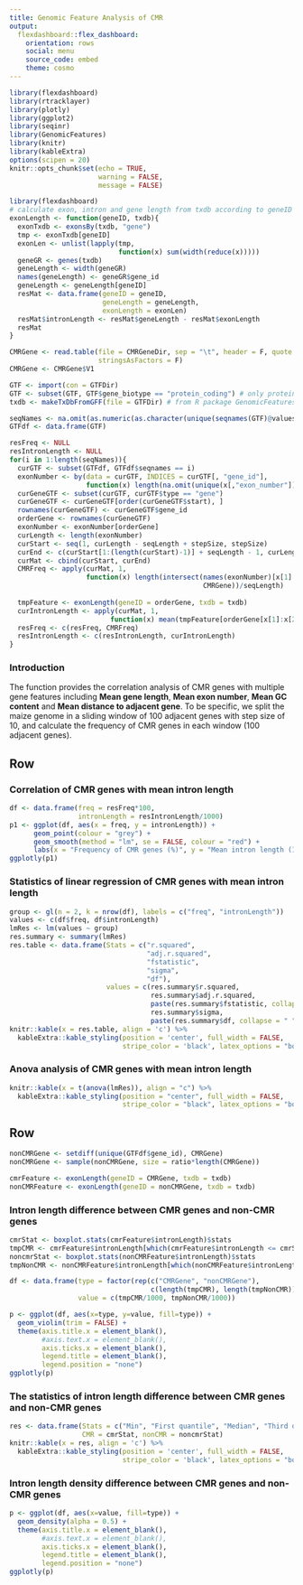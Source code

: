 ```yaml
---
title: Genomic Feature Analysis of CMR
output: 
  flexdashboard::flex_dashboard:
    orientation: rows
    social: menu
    source_code: embed
    theme: cosmo
---
```


```r
library(flexdashboard)
library(rtracklayer)
library(plotly)
library(ggplot2)
library(seqinr)
library(GenomicFeatures)
library(knitr)
library(kableExtra)
options(scipen = 20)
knitr::opts_chunk$set(echo = TRUE,
                      warning = FALSE,
                      message = FALSE)
```


```r
library(flexdashboard)
# calculate exon, intron and gene length from txdb according to geneID
exonLength <- function(geneID, txdb){
  exonTxdb <- exonsBy(txdb, "gene")
  tmp <- exonTxdb[geneID]
  exonLen <- unlist(lapply(tmp,
                           function(x) sum(width(reduce(x)))))
  geneGR <- genes(txdb)
  geneLength <- width(geneGR)
  names(geneLength) <- geneGR$gene_id
  geneLength <- geneLength[geneID]
  resMat <- data.frame(geneID = geneID,
                       geneLength = geneLength,
                       exonLength = exonLen)
  resMat$intronLength <- resMat$geneLength - resMat$exonLength
  resMat
}

CMRGene <- read.table(file = CMRGeneDir, sep = "\t", header = F, quote = '',
                      stringsAsFactors = F)
CMRGene <- CMRGene$V1

GTF <- import(con = GTFDir)
GTF <- subset(GTF, GTF$gene_biotype == "protein_coding") # only protein coding gene are used for downstream analysis
txdb <- makeTxDbFromGFF(file = GTFDir) # from R package GenomicFeatures

seqNames <- na.omit(as.numeric(as.character(unique(seqnames(GTF)@values))))
GTFdf <- data.frame(GTF)

resFreq <- NULL
resIntronLength <- NULL
for(i in 1:length(seqNames)){
  curGTF <- subset(GTFdf, GTFdf$seqnames == i)
  exonNumber <- by(data = curGTF, INDICES = curGTF[, "gene_id"],
                   function(x) length(na.omit(unique(x[,"exon_number"]))))
  curGeneGTF <- subset(curGTF, curGTF$type == "gene")
  curGeneGTF <- curGeneGTF[order(curGeneGTF$start), ]
  rownames(curGeneGTF) <- curGeneGTF$gene_id
  orderGene <- rownames(curGeneGTF)
  exonNumber <- exonNumber[orderGene]
  curLength <- length(exonNumber)
  curStart <- seq(1, curLength - seqLength + stepSize, stepSize)
  curEnd <- c(curStart[1:(length(curStart)-1)] + seqLength - 1, curLength)
  curMat <- cbind(curStart, curEnd)
  CMRFreq <- apply(curMat, 1,
                   function(x) length(intersect(names(exonNumber)[x[1]:x[2]],
                                                CMRGene))/seqLength)
  
  tmpFeature <- exonLength(geneID = orderGene, txdb = txdb)
  curIntronLength <- apply(curMat, 1,
                         function(x) mean(tmpFeature[orderGene[x[1]:x[2]],"intronLength"]))
  resFreq <- c(resFreq, CMRFreq)
  resIntronLength <- c(resIntronLength, curIntronLength)
}
```



### Introduction
The function provides the correlation analysis of CMR genes with multiple gene features including **Mean gene length**, **Mean exon number**, **Mean GC content** and **Mean distance to adjacent gene**. To be specific, we split the maize genome in a sliding window of 100 adjacent genes with step size of 10, and calculate the frequency of CMR genes in each window (100 adjacent genes).


Row {data-height=250}
---------------------------------------------------------------

### Correlation of CMR genes with mean intron length

```r
df <- data.frame(freq = resFreq*100, 
                 intronLength = resIntronLength/1000)
p1 <- ggplot(df, aes(x = freq, y = intronLength)) + 
      geom_point(colour = "grey") + 
      geom_smooth(method = "lm", se = FALSE, colour = "red") + 
      labs(x = "Frequency of CMR genes (%)", y = "Mean intron length (1000 bp)")
ggplotly(p1)
```


### Statistics of linear regression of CMR genes with mean intron length

```r
group <- gl(n = 2, k = nrow(df), labels = c("freq", "intronLength"))
values <- c(df$freq, df$intronLength)
lmRes <- lm(values ~ group)
res.summary <- summary(lmRes)
res.table <- data.frame(Stats = c("r.squared",
                                  "adj.r.squared",
                                  "fstatistic",
                                  "sigma",
                                  "df"),
                        values = c(res.summary$r.squared,
                                   res.summary$adj.r.squared,
                                   paste(res.summary$fstatistic, collapse = " "),
                                   res.summary$sigma,
                                   paste(res.summary$df, collapse = " ")))
knitr::kable(x = res.table, align = 'c') %>%  
  kableExtra::kable_styling(position = 'center', full_width = FALSE, 
                            stripe_color = 'black', latex_options = "bordered")
```


### Anova analysis of CMR genes with mean intron length

```r
knitr::kable(x = t(anova(lmRes)), align = "c") %>%
  kableExtra::kable_styling(position = "center", full_width = FALSE,
                            stripe_color = "black", latex_options = "bordered")
```



Row {data-height=250}
---------------------------------------------------------------

```r
nonCMRGene <- setdiff(unique(GTFdf$gene_id), CMRGene)
nonCMRGene <- sample(nonCMRGene, size = ratio*length(CMRGene))

cmrFeature <- exonLength(geneID = CMRGene, txdb = txdb)
nonCMRFeature <- exonLength(geneID = nonCMRGene, txdb = txdb)
```

### Intron length difference between CMR genes and non-CMR genes
```r
cmrStat <- boxplot.stats(cmrFeature$intronLength)$stats
tmpCMR <- cmrFeature$intronLength[which(cmrFeature$intronLength <= cmrStat[5])]
noncmrStat <- boxplot.stats(nonCMRFeature$intronLength)$stats
tmpNonCMR <- nonCMRFeature$intronLength[which(nonCMRFeature$intronLength <= noncmrStat[5])]

df <- data.frame(type = factor(rep(c("CMRGene", "nonCMRGene"),
                                   c(length(tmpCMR), length(tmpNonCMR)))),
                 value = c(tmpCMR/1000, tmpNonCMR/1000))

p <- ggplot(df, aes(x=type, y=value, fill=type)) + 
  geom_violin(trim = FALSE) +
  theme(axis.title.x = element_blank(),
        #axis.text.x = element_blank(),
        axis.ticks.x = element_blank(),
        legend.title = element_blank(),
        legend.position = "none")
ggplotly(p)
```

### The statistics of intron length difference between CMR genes and non-CMR genes
```r
res <- data.frame(Stats = c("Min", "First quantile", "Median", "Third quantile", "Max"),
                  CMR = cmrStat, nonCMR = noncmrStat)
knitr::kable(x = res, align = 'c') %>%  
  kableExtra::kable_styling(position = 'center', full_width = FALSE, 
                            stripe_color = 'black', latex_options = "bordered")
```



### Intron length density difference between CMR genes and non-CMR genes
```r
p <- ggplot(df, aes(x=value, fill=type)) + 
  geom_density(alpha = 0.5) +
  theme(axis.title.x = element_blank(),
        #axis.text.x = element_blank(),
        axis.ticks.x = element_blank(),
        legend.title = element_blank(),
        legend.position = "none")
ggplotly(p)
```
